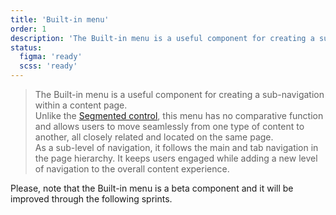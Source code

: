 ```yaml
---
title: 'Built-in menu'
order: 1
description: 'The Built-in menu is a useful component for creating a sub-navigation within a content page.'
status:
  figma: 'ready'
  scss: 'ready'
---
```


> The Built-in menu is a useful component for creating a sub-navigation within a content page.  
Unlike the [Segmented control](/Components/SegmentedControl/), this menu has no comparative function and allows users to move seamlessly from one type of content to another, all closely related and located on the same page.  
As a sub-level of navigation, it follows the main and tab navigation in the page hierarchy. It keeps users engaged while adding a new level of navigation to the overall content experience.

<Highlight theme="warning" title="Work in progress">
    Please, note that the Built-in menu is a beta component and it will be improved
  through the following sprints.
</Highlight>